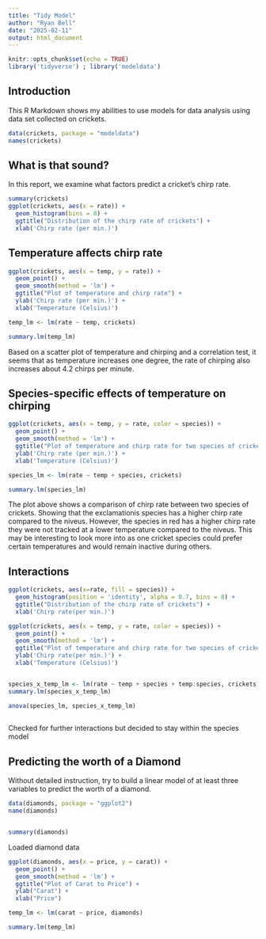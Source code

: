 ```yaml
---
title: "Tidy Model"
author: "Ryan Bell"
date: "2025-02-11"
output: html_document
---
```


```r
knitr::opts_chunk$set(echo = TRUE)
library('tidyverse') ; library('modeldata')

```

## Introduction

This R Markdown shows my abilities to use models for data analysis using data set collected on crickets.


```r
data(crickets, package = "modeldata")
names(crickets)
```

## What is that sound?

In this report, we examine what factors predict a cricket's chirp rate.


```r
summary(crickets)
ggplot(crickets, aes(x = rate)) +
  geom_histogram(bins = 8) + 
  ggtitle("Distribution of the chirp rate of crickets") +
  xlab('Chirp rate (per min.)')
```


## Temperature affects chirp rate

```r
ggplot(crickets, aes(x = temp, y = rate)) +
  geom_point() + 
  geom_smooth(method = 'lm') +
  ggtitle("Plot of temperature and chirp rate") +
  ylab('Chirp rate (per min.)') +
  xlab('Temperature (Celsius)')

temp_lm <- lm(rate ~ temp, crickets)

summary.lm(temp_lm)
```

Based on a scatter plot of temperature and chirping and a correlation test, it seems that as temperature increases one degree, the rate of chirping also increases about 4.2 chirps per minute.

## Species-specific effects of temperature on chirping

```r
ggplot(crickets, aes(x = temp, y = rate, color = species)) +
  geom_point() +
  geom_smooth(method = 'lm') +
  ggtitle("Plot of temperature and chirp rate for two species of crickets") +
  ylab('Chirp rate (per min.)') +
  xlab('Temperature (Celsius)')

species_lm <- lm(rate ~ temp + species, crickets)

summary.lm(species_lm)

```


The plot above shows a comparison of chirp rate between two species of crickets. Showing that the exclamationis species has a higher chirp rate compared to the niveus. However, the species in red has a higher chirp rate they were not tracked at a lower temperature compared to the niveus. This may be interesting to look more into as one cricket species could prefer certain temperatures and would remain inactive during others.

## Interactions

```r
ggplot(crickets, aes(x=rate, fill = species)) +
  geom_histogram(position = 'identity', alpha = 0.7, bins = 8) +
  ggtitle("Distribution of the chirp rate of crickets") +
  xlab('Chirp rate(per min.)')

```


```r
ggplot(crickets, aes(x = temp, y = rate, color = species)) +
  geom_point() +
  geom_smooth(method = 'lm') +
  ggtitle("Plot of temperature and chirp rate for two species of crickets") +
  ylab('Chirp rate(per min.)') +
  xlab('Temperature (Celsius)')


species_x_temp_lm <- lm(rate ~ temp + species + temp:species, crickets)
summary.lm(species_x_temp_lm)

anova(species_lm, species_x_temp_lm)
  
```

Checked for further interactions but decided to stay within the species model

## Predicting the worth of a Diamond

Without detailed instruction, try to build a linear model of at least three variables to predict the worth of a diamond.

```r
data(diamonds, package = "ggplot2")
name(diamonds)


summary(diamonds)

```

Loaded diamond data

```r
ggplot(diamonds, aes(x = price, y = carat)) + 
  geom_point() +
  geom_smooth(method = 'lm') +
  ggtitle("Plot of Carat to Price") +
  ylab("Carat") +
  xlab("Price")

temp_lm <- lm(carat ~ price, diamonds)

summary.lm(temp_lm)
```